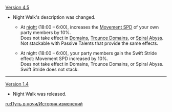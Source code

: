{{Change History/Header}}
[[Version 4.5]]
* Night Walk's description was changed.
** {{Color|Old description:}} At [[Time|night]] (18:00 – 6:00), increases the [[Movement SPD]] of your own party members by 10%.<br>Does not take effect in [[Domains]], [[Trounce Domains]], or [[Spiral Abyss]]. Not stackable with Passive Talents that provide the same effects.
** {{Color|New description:}} At night (18:00 – 6:00), your party members gain the Swift Stride effect: Movement SPD increased by 10%.<br>Does not take effect in Domains, Trounce Domains, or Spiral Abyss. Swift Stride does not stack.
----
[[Version 1.4]]
* Night Walk was released.
<noinclude>
[[ru:Путь в ночи/История изменений]]
</noinclude>